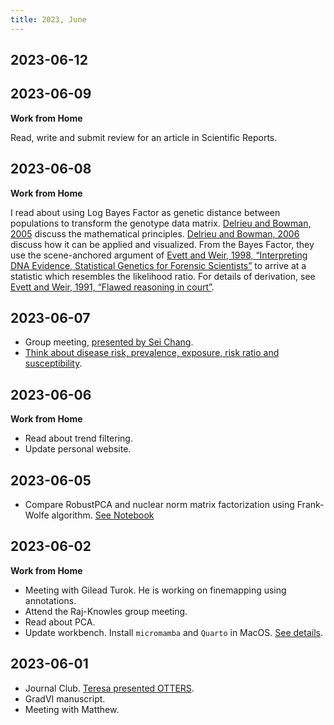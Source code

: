 ```yaml
---
title: 2023, June
---
```


## 2023-06-12

## 2023-06-09

  **Work from Home**

  Read, write and submit review for an article in Scientific Reports.

## 2023-06-08

  **Work from Home**

  I read about using Log Bayes Factor as genetic 
  distance between populations to transform the genotype data matrix.
  [Delrieu and Bowman, 2005](https://www1.maths.leeds.ac.uk/statistics/workshop/lasr2005/Proceedings/bowman.pdf) discuss the mathematical principles.
  [Delrieu and Bowman, 2006](https://doi.org/10.2217/14622416.7.3.311)
  discuss how it can be applied and visualized.
  From the Bayes Factor, they use the scene-anchored argument
  of [Evett and Weir, 1998, "Interpreting DNA Evidence, 
  Statistical Genetics for Forensic Scientists"](https://si.biostat.washington.edu/sites/default/files/modules/Evett_Weir_InterpretingDNAEvidence.pdf)
  to arrive at a statistic which resembles the likelihood ratio.
  For details of derivation, see [Evett and Weir, 1991, "Flawed reasoning in
  court"](https://doi.org/10.1080/09332480.1991.10542339).

## 2023-06-07

  - Group meeting, [presented by Sei Chang](../listen/group-meeting/2023-06-07-sei-chang.html).
  - [Think about disease risk, prevalence, exposure, risk ratio 
  and susceptibility](../think/risks-rates-odds.html).

## 2023-06-06

  **Work from Home**

  - Read about trend filtering.
  - Update personal website.

## 2023-06-05

  - Compare RobustPCA and nuclear norm matrix factorization using Frank-Wolfe algorithm. 
  [See Notebook](https://banskt.github.io/npd-notes/explore/compare_pc_score_weights_for_different_methods.html)

## 2023-06-02

  **Work from Home**

  - Meeting with Gilead Turok. He is working on finemapping using annotations.
  - Attend the Raj-Knowles group meeting. 
  - Read about PCA.
  - Update workbench. Install `micromamba` and `Quarto` in MacOS.
  [See details](../code/2023-05-23-macos-setup.qmd).

## 2023-06-01

  - Journal Club. [Teresa presented OTTERS](../listen/journal-club/2023-06-01-otters.qmd).
  - GradVI manuscript.
  - Meeting with Matthew.
